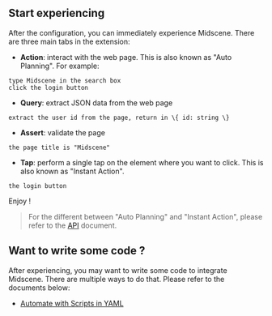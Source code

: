 ## Start experiencing

After the configuration, you can immediately experience Midscene. There are three main tabs in the extension:

- **Action**: interact with the web page. This is also known as "Auto Planning". For example:
```
type Midscene in the search box
click the login button
```

- **Query**: extract JSON data from the web page

```
extract the user id from the page, return in \{ id: string \}
```

- **Assert**: validate the page

```
the page title is "Midscene"
```

- **Tap**: perform a single tap on the element where you want to click. This is also known as "Instant Action". 

```
the login button
```

Enjoy !

> For the different between "Auto Planning" and "Instant Action", please refer to the [API](./API.html) document.

## Want to write some code ?

After experiencing, you may want to write some code to integrate Midscene. There are multiple ways to do that. Please refer to the documents below:

* [Automate with Scripts in YAML](./automate-with-scripts-in-yaml)
